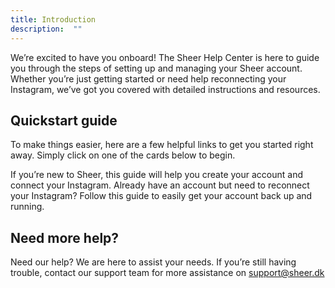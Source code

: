 ```yaml
---
title: Introduction
description:  ""
---
```


We’re excited to have you onboard! The Sheer Help Center is here to guide you
through the steps of setting up and managing your Sheer account. Whether you’re
just getting started or need help reconnecting your Instagram, we’ve got you
covered with detailed instructions and resources.

## Quickstart guide

To make things easier, here are a few helpful links to get you started right
away. Simply click on one of the cards below to begin.

<Card title="Getting Started with Sheer" icon="link" href="/get-started/onboarding">
  If you’re new to Sheer, this guide will help you create your account and connect your Instagram.
</Card>

<Card title="Reconnect Your Instagram" icon="link" href="/get-started/reconnect">
  Already have an account but need to reconnect your Instagram? Follow this guide to easily get your account back up and running.
</Card>

## Need more help?

Need our help? We are here to assist your needs. If you’re still having trouble, contact our support team for more assistance on
[support@sheer.dk](mailto:support@sheer.dk)